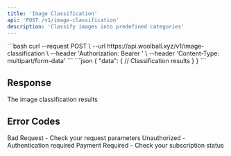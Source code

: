 ```yaml
---
title: 'Image Classification'
api: 'POST /v1/image-classification'
description: 'Classify images into predefined categories'
---
```


<RequestExample>
```bash
curl --request POST \
  --url https://api.woolball.xyz/v1/image-classification \
  --header 'Authorization: Bearer <token>' \
  --header 'Content-Type: multipart/form-data'
```
</RequestExample>

<ResponseExample>
```json
{
  "data": {
    // Classification results
  }
}
```
</ResponseExample>

## Response

<ResponseField name="data" type="object">
  The image classification results
</ResponseField>

## Error Codes

<ResponseField name="400" type="object">
  Bad Request - Check your request parameters
</ResponseField>

<ResponseField name="401" type="object">
  Unauthorized - Authentication required
</ResponseField>

<ResponseField name="402" type="object">
  Payment Required - Check your subscription status
</ResponseField>
